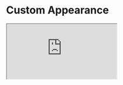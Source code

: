 

<Meta title="Example/Custom Appearance" />

# Custom Appearance

<iframe
  src="https://codesandbox.io/embed/github/swch/Strivve-UX-Components/tree/master/examples/custom-appearance?fontsize=14&hidenavigation=1&theme=dark"
  style={{ marginTop: 12, marginBottom: 20, width: '100%', height: '500px', border: '0', borderRadius: '4px', overflow: 'hidden' }}
  title="swch/Strivve-UX-Components: custom-appearance"
  allow="accelerometer; ambient-light-sensor; camera; encrypted-media; geolocation; gyroscope; hid; microphone; midi; payment; usb; vr; xr-spatial-tracking"
  sandbox="allow-forms allow-modals allow-popups allow-presentation allow-same-origin allow-scripts"
/>

<Markdown>{Appearance}</Markdown>
